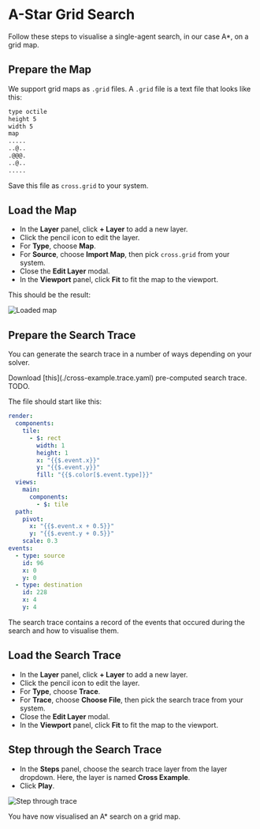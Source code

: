 
# A-Star Grid Search

Follow these steps to visualise a single-agent search, in our case A\*, on a grid map.

## Prepare the Map

We support grid maps as `.grid` files. A `.grid` file is a text file that looks like this:

```txt title="cross.grid"
type octile
height 5
width 5
map
.....
..@..
.@@@.
..@..
.....
```

Save this file as `cross.grid` to your system.

## Load the Map

- In the **Layer** panel, click **+ Layer** to add a new layer.
- Click the pencil icon to edit the layer.
- For **Type**, choose **Map**.
- For **Source**, choose **Import Map**, then pick `cross.grid` from your system.
- Close the **Edit Layer** modal.
- In the **Viewport** panel, click **Fit** to fit the map to the viewport.

This should be the result:

![Loaded map](load-grid.png)

## Prepare the Search Trace

You can generate the search trace in a number of ways depending on your solver.

<Tabs>
  <TabItem value="raw" label="Demo Search Trace">
    Download [this](./cross-example.trace.yaml) pre-computed search trace.
  </TabItem>
  <TabItem value="warthog" label="Warthog">
    TODO.
  </TabItem>
</Tabs>

The file should start like this:

```yaml title="example.trace.yaml"
render:
  components:
    tile:
      - $: rect
        width: 1
        height: 1
        x: "{{$.event.x}}"
        y: "{{$.event.y}}"
        fill: "{{$.color[$.event.type]}}"
  views:
    main:
      components:
        - $: tile
  path:
    pivot:
      x: "{{$.event.x + 0.5}}"
      y: "{{$.event.y + 0.5}}"
    scale: 0.3
events:
  - type: source
    id: 96
    x: 0
    y: 0
  - type: destination
    id: 228
    x: 4
    y: 4
```

The search trace contains a record of the events that occured during the search and how to visualise them.

## Load the Search Trace

- In the **Layer** panel, click **+ Layer** to add a new layer.
- Click the pencil icon to edit the layer.
- For **Type**, choose **Trace**.
- For **Trace**, choose **Choose File**, then pick the search trace from your system.
- Close the **Edit Layer** modal.
- In the **Viewport** panel, click **Fit** to fit the map to the viewport.

## Step through the Search Trace

- In the **Steps** panel, choose the search trace layer from the layer dropdown. Here, the layer is named **Cross Example**.
- Click **Play**.

![Step through trace](step-through-trace.png)

You have now visualised an A\* search on a grid map.
